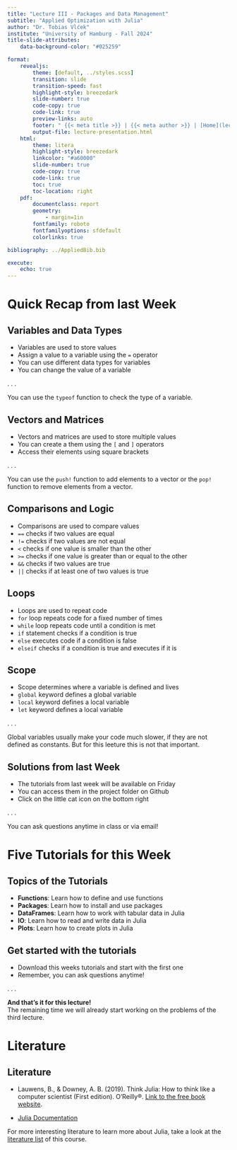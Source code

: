 ```yaml
---
title: "Lecture III - Packages and Data Management"
subtitle: "Applied Optimization with Julia"
author: "Dr. Tobias Vlćek"
institute: "University of Hamburg - Fall 2024"
title-slide-attributes:
    data-background-color: "#025259"

format:
    revealjs:
        theme: [default, ../styles.scss]
        transition: slide
        transition-speed: fast
        highlight-style: breezedark
        slide-number: true
        code-copy: true
        code-link: true
        preview-links: auto
        footer: " {{< meta title >}} | {{< meta author >}} | [Home](lecture-packages.qmd)"
        output-file: lecture-presentation.html
    html:
        theme: litera
        highlight-style: breezedark
        linkcolor: "#a60000"
        slide-number: true
        code-copy: true
        code-link: true
        toc: true
        toc-location: right
    pdf: 
        documentclass: report
        geometry:
            - margin=1in
        fontfamily: roboto
        fontfamilyoptions: sfdefault
        colorlinks: true

bibliography: ../AppliedBib.bib

execute:
    echo: true
---
```


# [Quick Recap from last Week]{.flow} {.title}

## Variables and Data Types

- Variables are used to store values
- Assign a value to a variable using the `=` operator
- You can use [different data types]{.highlight} for variables
- You can change the value of a variable

. . .

::: {.callout-tip}
You can use the `typeof` function to check the type of a variable.
:::

## Vectors and Matrices

- Vectors and matrices are used to store multiple values
- You can create a them using the `[` and `]` operators
- Access their elements using square brackets

. . .

::: {.callout-tip}
You can use the `push!` function to add elements to a vector or the `pop!` function to remove elements from a vector.
:::

## Comparisons and Logic

- Comparisons are [used to compare values]{.highlight}
- `==` checks if two values are equal
- `!=` checks if two values are not equal
- `<` checks if one value is smaller than the other
- `>=` checks if one value is greater than or equal to the other
- `&&` checks if two values are true
- `||` checks if at least one of two values is true

## Loops

- Loops are used to repeat code
- `for` loop repeats code for a fixed number of times
- `while` loop repeats code until a condition is met
- `if` statement checks if a condition is true
- `else` executes code if a condition is false
- `elseif` checks if a condition is true and executes if it is

## Scope

- Scope determines where a variable is defined and lives
- `global` keyword defines a global variable
- `local` keyword defines a local variable
- `let` keyword defines a local variable

. . .

::: {.callout-tip}
Global variables usually make your code much slower, if they are not defined as constants. [But for this leeture this is not that important]{.highlight}.
:::

## Solutions from last Week

- The tutorials from last week will be [available on Friday]{.highlight}
- You can access them in the project folder on Github
- Click on the little cat icon on the bottom right

. . .

::: {.callout-tip}
You can ask questions anytime in class or via email!
:::

# [Five Tutorials for this Week]{.flow} {.title}

## Topics of the Tutorials

- **Functions**: Learn how to define and use functions
- **Packages**: Learn how to install and use packages
- **DataFrames**: Learn how to work with tabular data in Julia
- **IO**: Learn how to read and write data in Julia
- **Plots**: Learn how to create plots in Julia

## Get started with the tutorials

- Download this weeks tutorials and start with the first one
- [Remember, you can ask questions anytime!]{.highlight}

. . .

::: {.callout-note}
**And that's it for this lecture!**\
The remaining time we will already start working on the problems of the third lecture.
:::

# [Literature]{.flow} {.title}

## Literature

- Lauwens, B., & Downey, A. B. (2019). Think Julia: How to think like a computer scientist (First edition). O’Reilly®. [Link to the free book website](https://benlauwens.github.io/ThinkJulia.jl/latest/book.html).

- [Julia Documentation](https://docs.julialang.org/)

For more interesting literature to learn more about Julia, take a look at the [literature list](../general/literature.qmd) of this course.